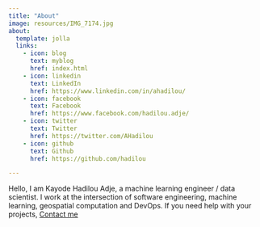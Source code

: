 ```yaml
---
title: "About"
image: resources/IMG_7174.jpg
about:
  template: jolla
  links:
    - icon: blog
      text: myblog
      href: index.html
    - icon: linkedin
      text: LinkedIn
      href: https://www.linkedin.com/in/ahadilou/
    - icon: facebook
      text: Facebook
      href: https://www.facebook.com/hadilou.adje/
    - icon: twitter
      text: Twitter
      href: https://twitter.com/AHadilou
    - icon: github
      text: Github
      href: https://github.com/hadilou

---
```


Hello,
I am Kayode Hadilou Adje, a machine learning engineer / data scientist. I work at the intersection of software engineering, machine learning, geospatial computation and DevOps. If you need help with your projects, [Contact me](mailto:kayodehadilou.adje@gmail.com)
